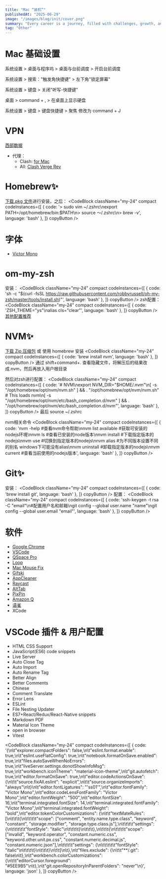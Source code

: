 ```yaml
---
title: "Mac “装机”"
publishedAt: "2025-06-29"
image: "/images/blog/init/cover.png"
summary: "Every career is a journey, filled with challenges, growth, and those significant moments that mark a shift in our path."
tag: "Other"
---
```


# Mac 基础设置
<InlineCode>系统设置 > 桌面与程序坞 > 桌面与台前调度 > 开启台前调度</InlineCode>

<InlineCode>系统设置 > 搜索："触发角快捷键" > 左下角"锁定屏幕"</InlineCode>

<InlineCode>系统设置 > 键盘 > 关闭"听写-快捷键"</InlineCode>

<InlineCode>桌面 > command + , > 在桌面上显示硬盘</InlineCode>

<InlineCode>系统设置 > 键盘 > 键盘快捷键 > 聚焦 修改为 command + J</InlineCode>

# VPN

[西部数据](https://wd-cloud.net/)
* 代理：
    * Clash: [for Mac](https://github.com/githubvpn007/Clash-for-Mac)
    * All: [Clash Verge Rev](https://www.clashverge.dev/install.html)

# Homebrew✨

[下载.pkg 文件](https://github.com/Homebrew/brew/releases)进行安装，之后：
<CodeBlock className="my-24"
    compact
    codeInstances={[
        {
            code: '> sudo vim ~/.zshrc\nexport PATH=/opt/homebrew/bin:$PATH\n> source ～/.zshrc\n> brew -v',
            language: 'bash'
        },
    ]}
    copyButton
/>

# 字体
* [Victor Mono](https://rubjo.github.io/victor-mono/)

# om-my-zsh
安装：
<CodeBlock className="my-24"
    compact
    codeInstances={[
        {
            code: 'sh -c "$(curl -fsSL https://raw.githubusercontent.com/robbyrussell/oh-my-zsh/master/tools/install.sh)"',
            language: 'bash'
        },
    ]}
    copyButton
/>
zsh配置：
<CodeBlock className="my-24"
    compact
    codeInstances={[
        {
            code: 'ZSH_THEME="ys"\nalias cls="clear"',
            language: 'bash'
        },
    ]}
    copyButton
/>
[其他配置推荐](https://www.haoyep.com/posts/zsh-config-oh-my-zsh/)

# NVM✨

[下载 Zip 压缩包](https://github.com/nvm-sh/nvm) 或 使用 homebrew 安装
<CodeBlock className="my-24"
    compact
    codeInstances={[
        {
            code: 'brew install nvm',
            language: 'bash'
        },
    ]}
    copyButton
/>
通过 <InlineCode>shift+command+.</InlineCode> 查看隐藏文件，将解压后的结果改成.nvm，然后再放入用户根目录

然后对zsh进行配置：
<CodeBlock className="my-24"
    compact
    codeInstances={[
        {
            code: '# NVM\nexport NVM_DIR="$HOME/.nvm"\n[ -s "/opt/homebrew/opt/nvm/nvm.sh" ] && \. "/opt/homebrew/opt/nvm/nvm.sh"  # This loads nvm\n[ -s "/opt/homebrew/opt/nvm/etc/bash_completion.d/nvm" ] && \. "/opt/homebrew/opt/nvm/etc/bash_completion.d/nvm"',
            language: 'bash'
        },
    ]}
    copyButton
/>
最后 <InlineCode>source ~/.zshrc</InlineCode>

nvm相关命令
<CodeBlock className="my-24"
    compact
    codeInstances={[
        {
            code: 'nvm -help #查看nvm命令帮助\nnvm list available  #获取可安装的nodejs环境\nnvm ls #查看已安装的node版本\nnvm install <version> #下载指定版本的nodejs\nnvm use <version> #切换到指定版本的nodejs\nnvm alias <name> <version> #为不同版本设置不同的别名 windows下可能没有alias\nnvm uninstall <version> #卸载指定版本的nodejs\nnvm current #查看当前使用的nodejs版本',
            language: 'bash'
        },
    ]}
    copyButton
/>

# Git✨

安装：
<CodeBlock className="my-24"
    compact
    codeInstances={[
        {
            code: 'brew install git',
            language: 'bash'
        },
    ]}
    copyButton
/>
配置：
<CodeBlock className="my-24"
    compact
    codeInstances={[
        {
            code: 'ssh-keygen -t rsa -C "email"\n#配置用户名和邮箱\ngit config --global user.name "name"\ngit config --global user.email "email"',
            language: 'bash'
        },
    ]}
    copyButton
/>

# 软件

* [Google Chrome](https://www.google.com/intl/zh-CN/chrome/)
* [VSCode](https://code.visualstudio.com/)
* [QSpace Pro](https://qspace.awehunt.com/zh-cn/index.html)
* [Loop](https://github.com/MrKai77/Loop)
* [Mac Mouse Fix](https://macmousefix.com/)
* [Gifski](https://gif.ski/)
* [AppCleaner](https://freemacsoft.net/appcleaner/)
* [Raycast](https://www.raycast.com/)
* [AltTab](https://alt-tab-macos.netlify.app/)
* [PixPin](https://pixpin.cn/)
* [Amazon Q](https://aws.amazon.com/cn/q/developer/build/?trk=e7e88218-8649-422c-8f4c-2af954cf1e1a&sc_channel=ps&ef_id=Cj0KCQjwyIPDBhDBARIsAHJyyVgpWAY8Vel0_EjGEzamX8Vyi-NIzHlkACv6xJcVl8cqX4yrx5-XBd4aAtIzEALw_wcB:G:s&s_kwcid=AL!4422!3!698165432143!e!!g!!amazon%20q%20developer!21048268275!168533076464&gad_campaignid=21048268275&gbraid=0AAAAADjHtp-DpbW7Lm7ugpdbguR7DHFkP&gclid=Cj0KCQjwyIPDBhDBARIsAHJyyVgpWAY8Vel0_EjGEzamX8Vyi-NIzHlkACv6xJcVl8cqX4yrx5-XBd4aAtIzEALw_wcB)
* [语雀](https://www.yuque.com/)
* XCode

# VSCode 插件 & 用户配置

* HTML CSS Support
* JavaScript(ES6) code snippets
* Live Server
* Auto Close Tag
* Auto Import
* Auto Rename Tag
* Better Align
* Better Comments
* Chinese
* Comment Translate
* Error Lens
* ESLint
* File Nesting Updater
* ES7+React/Redux/React-Native snippets
* Markdown PDF
* Material Icon Theme
* open in browser
* Vitest

<CodeBlock className="my-24"
    compact
    codeInstances={[
        {
            code: '{\n\t"explorer.compactFolders": false,\n\t"eslint.format.enable": true,\n\t"eslint.useFlatConfig": true,\n\t"notebook.formatOnSave.enabled": true,\n\t"files.autoSaveWhenNoErrors": true,\n\t"liveServer.settings.donotShowInfoMsg": true,\n\t"workbench.iconTheme": "material-icon-theme",\n\t"git.autofetch": true,\n\t"editor.formatOnSave": true,\n\t"editor.codeActionsOnSave": {\n\t\t"source.fixAll.eslint": "explicit",\n\t\t"source.organizeImports": "always"\n\t}\n\t"editor.fontLigatures": "\'ss01\'",\n\t"editor.fontFamily": "Victor Mono",\n\t"editor.codeLensFontFamily": "Victor Mono",\n\t"editor.fontWeight": "500",\n\t"editor.fontSize": 16,\n\t"terminal.integrated.fontSize": 14,\n\t"terminal.integrated.fontFamily": "Victor Mono",\n\t"terminal.integrated.fontWeight": "bold",\n\t"editor.tokenColorCustomizations": {\n\t\t"textMateRules": [\n\t\t\t{\n\t\t\t\t"scope": ["comment", "entity.name.type.class", "keyword", "constant", "storage.modifier", "storage.type.class.js"],\n\t\t\t\t"settings": {\n\t\t\t\t\t"fontStyle": "italic"\n\t\t\t\t}\n\t\t\t},\n\t\t\t{\n\t\t\t\t"scope": ["invalid", "keyword.operator", "constant.numeric.css", "keyword.other.unit.px.css", "constant.numeric.decimal.js", "constant.numeric.json"],\n\t\t\t\t"settings": {\n\t\t\t\t\t"fontStyle": "italic"\n\t\t\t\t}\n\t\t\t}\n\t\t]\n\t},\n\t"files.exclude": {\n\t\t"**/.git": false\n\t},\n\t"workbench.colorCustomizations": {\n\t\t"editorCursor.foreground": "#5EE9B5"\n\t},\n\t"git.openRepositoryInParentFolders": "never"\n}',
            language: 'json'
        },
    ]}
    copyButton
/>